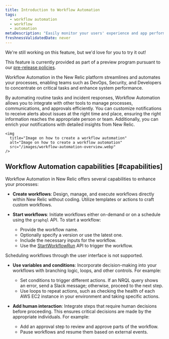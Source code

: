 ```yaml
---
title: Introduction to Workflow Automation
tags:
  - workflow automation
  - workflow
  - automation
metaDescription: "Easily monitor your users' experience and app performance with Workflow Automation."
freshnessValidatedDate: never
---
```


<Callout title="preview">
  We're still working on this feature, but we'd love for you to try it out!

  This feature is currently provided as part of a preview program pursuant to our [pre-release policies](/docs/licenses/license-information/referenced-policies/new-relic-pre-release-policy).
</Callout>

Workflow Automation in the New Relic platform streamlines and automates your processes, enabling teams such as DevOps, Security, and Developers to concentrate on critical tasks and enhance system performance.

By automating routine tasks and incident responses, Workflow Automation allows you to integrate with other tools to manage processes, communications, and approvals efficiently. You can customize notifications to receive alerts about issues at the right time and place, ensuring the right information reaches the appropriate person or team. Additionally, you can enrich your notifications with detailed insights from New Relic.

    <img
      title="Image on how to create a workflow automation"
      alt="Image on how to create a workflow automation"
      src="/images/workflow-automation-overview.webp"
    />

## Workflow Automation capabilities [#capabilities]

Workflow Automation in New Relic offers several capabilities to enhance your processes:

- **Create workflows**: Design, manage, and execute workflows directly within New Relic without coding. Utilize templates or actions to craft custom workflows.

- **Start workflows**: Initiate workflows either on-demand or on a schedule using the `graphql` API. To start a workflow:
  - Provide the workflow name.
  - Optionally specify a version or use the latest one.
  - Include the necessary inputs for the workflow.
  - Use the [StartWorkflowRun](/docs/workflow-automation/workflow-automation-apis/start-workflow-run) API to trigger the workflow.

<Callout variant="important">
  Scheduling workflows through the user interface is not supported.
</Callout>

- **Use variables and conditions**: Incorporate decision-making into your workflows with branching logic, loops, and other controls. For example:
  - Set conditions to trigger different actions. If an NRQL query shows an error, send a Slack message; otherwise, proceed to the next step.
  - Use loops to repeat actions, such as checking the health of each AWS EC2 instance in your environment and taking specific actions.

- **Add human interaction**: Integrate steps that require human decisions before proceeding. This ensures critical decisions are made by the appropriate individuals. For example:
  - Add an approval step to review and approve parts of the workflow.
  - Pause workflows and resume them based on external events.

  